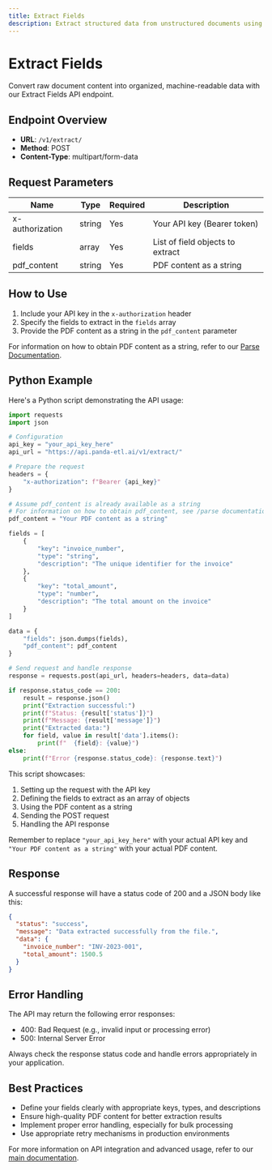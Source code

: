 ```yaml
---
title: Extract Fields
description: Extract structured data from unstructured documents using our powerful API
---
```


# Extract Fields

Convert raw document content into organized, machine-readable data with our Extract Fields API endpoint.

## Endpoint Overview

- **URL**: `/v1/extract/`
- **Method**: POST
- **Content-Type**: multipart/form-data

## Request Parameters

| Name            | Type   | Required | Description                      |
| --------------- | ------ | -------- | -------------------------------- |
| x-authorization | string | Yes      | Your API key (Bearer token)      |
| fields          | array  | Yes      | List of field objects to extract |
| pdf_content     | string | Yes      | PDF content as a string          |

## How to Use

1. Include your API key in the `x-authorization` header
2. Specify the fields to extract in the `fields` array
3. Provide the PDF content as a string in the `pdf_content` parameter

For information on how to obtain PDF content as a string, refer to our [Parse Documentation](/parse).

## Python Example

Here's a Python script demonstrating the API usage:

```python
import requests
import json

# Configuration
api_key = "your_api_key_here"
api_url = "https://api.panda-etl.ai/v1/extract/"

# Prepare the request
headers = {
    "x-authorization": f"Bearer {api_key}"
}

# Assume pdf_content is already available as a string
# For information on how to obtain pdf_content, see /parse documentation
pdf_content = "Your PDF content as a string"

fields = [
    {
        "key": "invoice_number",
        "type": "string",
        "description": "The unique identifier for the invoice"
    },
    {
        "key": "total_amount",
        "type": "number",
        "description": "The total amount on the invoice"
    }
]

data = {
    "fields": json.dumps(fields),
    "pdf_content": pdf_content
}

# Send request and handle response
response = requests.post(api_url, headers=headers, data=data)

if response.status_code == 200:
    result = response.json()
    print("Extraction successful:")
    print(f"Status: {result['status']}")
    print(f"Message: {result['message']}")
    print("Extracted data:")
    for field, value in result['data'].items():
        print(f"  {field}: {value}")
else:
    print(f"Error {response.status_code}: {response.text}")
```

This script showcases:

1. Setting up the request with the API key
2. Defining the fields to extract as an array of objects
3. Using the PDF content as a string
4. Sending the POST request
5. Handling the API response

Remember to replace `"your_api_key_here"` with your actual API key and `"Your PDF content as a string"` with your actual PDF content.

## Response

A successful response will have a status code of 200 and a JSON body like this:

```json
{
  "status": "success",
  "message": "Data extracted successfully from the file.",
  "data": {
    "invoice_number": "INV-2023-001",
    "total_amount": 1500.5
  }
}
```

## Error Handling

The API may return the following error responses:

- 400: Bad Request (e.g., invalid input or processing error)
- 500: Internal Server Error

Always check the response status code and handle errors appropriately in your application.

## Best Practices

- Define your fields clearly with appropriate keys, types, and descriptions
- Ensure high-quality PDF content for better extraction results
- Implement proper error handling, especially for bulk processing
- Use appropriate retry mechanisms in production environments

For more information on API integration and advanced usage, refer to our [main documentation](/index).
